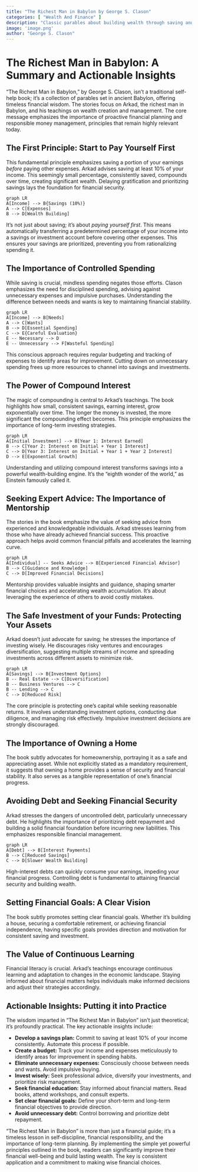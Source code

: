 ```yaml
---
title: "The Richest Man in Babylon by George S. Clason"
categories: [ "Wealth And Finance" ]
description: "Classic parables about building wealth through saving and investing"
image: 'image.png'
author: "George S. Clason"
---
```

# The Richest Man in Babylon: A Summary and Actionable Insights

"The Richest Man in Babylon," by George S. Clason, isn't a traditional self-help book; it's a collection of parables set in ancient Babylon, offering timeless financial wisdom.  The stories focus on Arkad, the richest man in Babylon, and his teachings on wealth creation and management.  The core message emphasizes the importance of proactive financial planning and responsible money management, principles that remain highly relevant today.

##  The First Principle: Start to Pay Yourself First

This fundamental principle emphasizes saving a portion of your earnings *before* paying other expenses.  Arkad advises saving at least 10% of your income.  This seemingly small percentage, consistently saved, compounds over time, creating significant wealth.  Delaying gratification and prioritizing savings lays the foundation for financial security.

```mermaid
graph LR
A[Income] --> B{Savings (10%)}
A --> C[Expenses]
B --> D[Wealth Building]
```

It's not just about saving; it's about *paying yourself first*.  This means automatically transferring a predetermined percentage of your income into a savings or investment account before covering other expenses. This ensures your savings are prioritized, preventing you from rationalizing spending it.

##  The Importance of Controlled Spending

While saving is crucial, mindless spending negates those efforts. Clason emphasizes the need for disciplined spending, advising against unnecessary expenses and impulsive purchases.  Understanding the difference between needs and wants is key to maintaining financial stability.

```mermaid
graph LR
A[Income] --> B[Needs]
A --> C[Wants]
B --> D[Essential Spending]
C --> E{Careful Evaluation}
E -- Necessary --> D
E -- Unnecessary --> F[Wasteful Spending]
```


This conscious approach requires regular budgeting and tracking of expenses to identify areas for improvement. Cutting down on unnecessary spending frees up more resources to channel into savings and investments.


##  The Power of Compound Interest

The magic of compounding is central to Arkad's teachings.  The book highlights how small, consistent savings, earning interest, grow exponentially over time.  The longer the money is invested, the more significant the compounding effect becomes.  This principle emphasizes the importance of long-term investing strategies.

```mermaid
graph LR
A[Initial Investment] --> B[Year 1: Interest Earned]
B --> C[Year 2: Interest on Initial + Year 1 Interest]
C --> D[Year 3: Interest on Initial + Year 1 + Year 2 Interest]
D --> E[Exponential Growth]
```

Understanding and utilizing compound interest transforms savings into a powerful wealth-building engine.  It's the "eighth wonder of the world," as Einstein famously called it.


##  Seeking Expert Advice: The Importance of Mentorship

The stories in the book emphasize the value of seeking advice from experienced and knowledgeable individuals.   Arkad stresses learning from those who have already achieved financial success.  This proactive approach helps avoid common financial pitfalls and accelerates the learning curve.


```mermaid
graph LR
A[Individual] -- Seeks Advice --> B[Experienced Financial Advisor]
B --> C[Guidance and Knowledge]
C --> D[Improved Financial Decisions]
```

Mentorship provides valuable insights and guidance, shaping smarter financial choices and accelerating wealth accumulation.  It's about leveraging the experience of others to avoid costly mistakes.


## The Safe Investment of your Funds:  Protecting Your Assets

Arkad doesn't just advocate for saving; he stresses the importance of investing wisely.  He discourages risky ventures and encourages diversification, suggesting multiple streams of income and spreading investments across different assets to minimize risk.


```mermaid
graph LR
A[Savings] --> B{Investment Options}
B -- Real Estate --> C[Diversification]
B -- Business Ventures --> C
B -- Lending --> C
C --> D[Reduced Risk]
```

The core principle is protecting one's capital while seeking reasonable returns.  It involves understanding investment options, conducting due diligence, and managing risk effectively.  Impulsive investment decisions are strongly discouraged.


##  The Importance of Owning a Home

The book subtly advocates for homeownership, portraying it as a safe and appreciating asset.  While not explicitly stated as a mandatory requirement, it suggests that owning a home provides a sense of security and financial stability.  It also serves as a tangible representation of one's financial progress.


##  Avoiding Debt and Seeking Financial Security

Arkad stresses the dangers of uncontrolled debt, particularly unnecessary debt.  He highlights the importance of prioritizing debt repayment and building a solid financial foundation before incurring new liabilities.  This emphasizes responsible financial management.


```mermaid
graph LR
A[Debt] --> B[Interest Payments]
B --> C[Reduced Savings]
C --> D[Slower Wealth Building]
```

High-interest debts can quickly consume your earnings, impeding your financial progress.  Controlling debt is fundamental to attaining financial security and building wealth.


##  Setting Financial Goals: A Clear Vision

The book subtly promotes setting clear financial goals.  Whether it's building a house, securing a comfortable retirement, or achieving financial independence, having specific goals provides direction and motivation for consistent saving and investment.


## The Value of Continuous Learning

Financial literacy is crucial.  Arkad’s teachings encourage continuous learning and adaptation to changes in the economic landscape.  Staying informed about financial matters helps individuals make informed decisions and adjust their strategies accordingly.


## Actionable Insights: Putting it into Practice

The wisdom imparted in "The Richest Man in Babylon" isn't just theoretical; it's profoundly practical.  The key actionable insights include:

*   **Develop a savings plan:**  Commit to saving at least 10% of your income consistently. Automate this process if possible.
*   **Create a budget:** Track your income and expenses meticulously to identify areas for improvement in spending habits.
*   **Eliminate unnecessary expenses:**  Consciously choose between needs and wants.  Avoid impulsive buying.
*   **Invest wisely:** Seek professional advice, diversify your investments, and prioritize risk management.
*   **Seek financial education:** Stay informed about financial matters. Read books, attend workshops, and consult experts.
*   **Set clear financial goals:** Define your short-term and long-term financial objectives to provide direction.
*   **Avoid unnecessary debt:** Control borrowing and prioritize debt repayment.

"The Richest Man in Babylon" is more than just a financial guide; it's a timeless lesson in self-discipline, financial responsibility, and the importance of long-term planning.  By implementing the simple yet powerful principles outlined in the book, readers can significantly improve their financial well-being and build lasting wealth.  The key is consistent application and a commitment to making wise financial choices.

